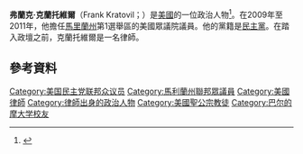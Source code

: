 '''弗蘭克·克蘭托維爾'''（Frank Kratovil；{{bd|1968年|5月29日}}）是[[美國|美國]]的一位政治人物<ref name=crosses>{{cite web | last=Lake | first=Sarah | title=Gilchrest crosses party lines to support Kratovil | url=http://www.salisbury.com/suflyer/story.asp?sid=1274 | date=September 9, 2008 | publisher=The Salisbury Flyer | accessdate=2009-05-09 | deadurl=yes | archiveurl=https://web.archive.org/web/20110715232548/http://www.salisbury.com/suflyer/story.asp?sid=1274 | archivedate=2011年7月15日 }}</ref>。在2009年至2011年，他擔任[[馬里蘭州|馬里蘭州]]第1選舉區的美國眾議院議員。他的黨籍是[[民主黨_(美國)|民主黨]]。在踏入政壇之前，克蘭托維爾是一名律師。
== 參考資料 ==
{{reflist}}
[[Category:美国民主党联邦众议员|Category:美国民主党联邦众议员]]
[[Category:馬利蘭州聯邦眾議員|Category:馬利蘭州聯邦眾議員]]
[[Category:美國律師|Category:美國律師]]
[[Category:律師出身的政治人物|Category:律師出身的政治人物]]
[[Category:美國聖公宗教徒|Category:美國聖公宗教徒]]
[[Category:巴尔的摩大学校友|Category:巴尔的摩大学校友]]